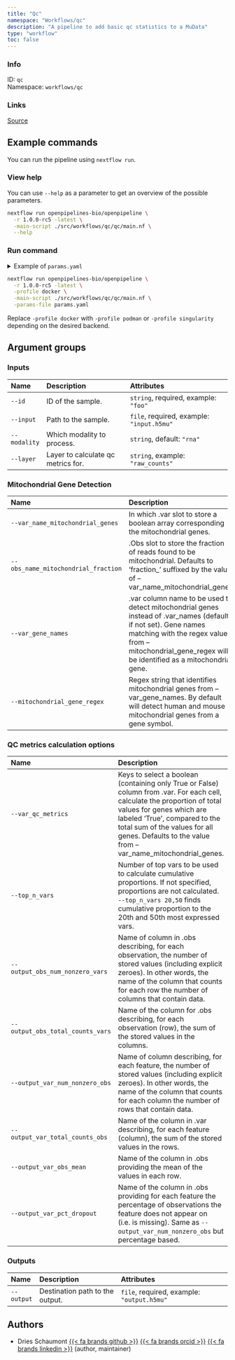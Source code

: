 ```yaml
---
title: "Qc"
namespace: "Workflows/qc"
description: "A pipeline to add basic qc statistics to a MuData"
type: "workflow"
toc: false
---
```


::: {.column-margin}

### Info

ID: `qc`  
Namespace: `workflows/qc`

### Links
[Source](https://github.com/openpipelines-bio/openpipeline/blob/1.0.0-rc5/./src/workflows/qc/qc){.btn-action .btn-sm .btn-info .btn role="button"}

:::



## Example commands

You can run the pipeline using `nextflow run`.

### View help

You can use `--help` as a parameter to get an overview of the possible parameters.

```bash
nextflow run openpipelines-bio/openpipeline \
  -r 1.0.0-rc5 -latest \
  -main-script ./src/workflows/qc/qc/main.nf \
  --help
```

### Run command

<details>
<summary>Example of `params.yaml`</summary>
```yaml
# Inputs
id: # please fill in - example: "foo"
input: # please fill in - example: "input.h5mu"
modality: "rna"
# layer: "raw_counts"

# Outputs
# output: "$id.$key.output.h5mu"

# Mitochondrial Gene Detection
# var_name_mitochondrial_genes: "foo"
# obs_name_mitochondrial_fraction: "foo"
# var_gene_names: "gene_symbol"
mitochondrial_gene_regex: "^[mM][tT]-"

# QC metrics calculation options
# var_qc_metrics: ["ercc", "highly_variable"]
top_n_vars: [50, 100, 200, 500]
output_obs_num_nonzero_vars: "num_nonzero_vars"
output_obs_total_counts_vars: "total_counts"
output_var_num_nonzero_obs: "num_nonzero_obs"
output_var_total_counts_obs: "total_counts"
output_var_obs_mean: "obs_mean"
output_var_pct_dropout: "pct_dropout"

# Nextflow input-output arguments
publish_dir: # please fill in - example: "output/"
# param_list: "my_params.yaml"
```
</details>

```bash
nextflow run openpipelines-bio/openpipeline \
  -r 1.0.0-rc5 -latest \
  -profile docker \
  -main-script ./src/workflows/qc/qc/main.nf \
  -params-file params.yaml
```

:::{.callout-note}
Replace `-profile docker` with `-profile podman` or `-profile singularity` depending on the desired backend.
:::

## Argument groups

### Inputs

|Name         |Description                        |Attributes                                |
|:------------|:----------------------------------|:-----------------------------------------|
|`--id`       |ID of the sample.                  |`string`, required, example: `"foo"`      |
|`--input`    |Path to the sample.                |`file`, required, example: `"input.h5mu"` |
|`--modality` |Which modality to process.         |`string`, default: `"rna"`                |
|`--layer`    |Layer to calculate qc metrics for. |`string`, example: `"raw_counts"`         |


### Mitochondrial Gene Detection

|Name                                |Description                                                                                                                                                                                                                |Attributes                         |
|:-----------------------------------|:--------------------------------------------------------------------------------------------------------------------------------------------------------------------------------------------------------------------------|:----------------------------------|
|`--var_name_mitochondrial_genes`    |In which .var slot to store a boolean array corresponding the mitochondrial genes.                                                                                                                                         |`string`                           |
|`--obs_name_mitochondrial_fraction` |.Obs slot to store the fraction of reads found to be mitochondrial. Defaults to 'fraction_' suffixed by the value of --var_name_mitochondrial_genes                                                                        |`string`                           |
|`--var_gene_names`                  |.var column name to be used to detect mitochondrial genes instead of .var_names (default if not set). Gene names matching with the regex value from --mitochondrial_gene_regex will be identified as a mitochondrial gene. |`string`, example: `"gene_symbol"` |
|`--mitochondrial_gene_regex`        |Regex string that identifies mitochondrial genes from --var_gene_names. By default will detect human and mouse mitochondrial genes from a gene symbol.                                                                     |`string`, default: `"^[mM][tT]-"`  |


### QC metrics calculation options

|Name                             |Description                                                                                                                                                                                                                                                                               |Attributes                                                               |
|:--------------------------------|:-----------------------------------------------------------------------------------------------------------------------------------------------------------------------------------------------------------------------------------------------------------------------------------------|:------------------------------------------------------------------------|
|`--var_qc_metrics`               |Keys to select a boolean (containing only True or False) column from .var. For each cell, calculate the proportion of total values for genes which are labeled 'True',  compared to the total sum of the values for all genes. Defaults to the value from --var_name_mitochondrial_genes. |List of `string`, example: `"ercc,highly_variable"`, multiple_sep: `";"` |
|`--top_n_vars`                   |Number of top vars to be used to calculate cumulative proportions. If not specified, proportions are not calculated. `--top_n_vars 20,50` finds cumulative proportion to the 20th and 50th most expressed vars.                                                                           |List of `integer`, default: `50, 100, 200, 500`, multiple_sep: `";"`     |
|`--output_obs_num_nonzero_vars`  |Name of column in .obs describing, for each observation, the number of stored values (including explicit zeroes). In other words, the name of the column that counts for each row the number of columns that contain data.                                                                |`string`, default: `"num_nonzero_vars"`                                  |
|`--output_obs_total_counts_vars` |Name of the column for .obs describing, for each observation (row), the sum of the stored values in the columns.                                                                                                                                                                          |`string`, default: `"total_counts"`                                      |
|`--output_var_num_nonzero_obs`   |Name of column describing, for each feature, the number of stored values (including explicit zeroes). In other words, the name of the column that counts for each column the number of rows that contain data.                                                                            |`string`, default: `"num_nonzero_obs"`                                   |
|`--output_var_total_counts_obs`  |Name of the column in .var describing, for each feature (column), the sum of the stored values in the rows.                                                                                                                                                                               |`string`, default: `"total_counts"`                                      |
|`--output_var_obs_mean`          |Name of the column in .obs providing the mean of the values in each row.                                                                                                                                                                                                                  |`string`, default: `"obs_mean"`                                          |
|`--output_var_pct_dropout`       |Name of the column in .obs providing for each feature the percentage of observations the feature does not appear on (i.e. is missing). Same as `--output_var_num_nonzero_obs` but percentage based.                                                                                       |`string`, default: `"pct_dropout"`                                       |


### Outputs

|Name       |Description                     |Attributes                                 |
|:----------|:-------------------------------|:------------------------------------------|
|`--output` |Destination path to the output. |`file`, required, example: `"output.h5mu"` |

## Authors


  * Dries Schaumont [{{< fa brands github >}}](https://github.com/DriesSchaumont) [{{< fa brands orcid >}}](https://orcid.org/0000-0002-4389-0440) [{{< fa brands linkedin >}}](https://linkedin.com/in/dries-schaumont) (author, maintainer)
